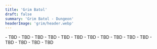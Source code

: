 ```yaml
---
title: 'Grim Batol'
draft: false
summary: 'Grim Batol - Dungeon'
headerImage: 'grim/header.webp'
---
```


<BossCard title="Trash" image="grim/trash.jpg">
- TBD 
- TBD 
- TBD
</BossCard>

<BossCard title="General Umbriss" image="grim/umbriss.jpg">
- TBD 
- TBD 
- TBD
</BossCard>

<BossCard title="Forgemaster Throngus" image="grim/throngus.jpg">
- TBD 
- TBD 
- TBD
</BossCard>

<BossCard title="Drahga Shadowburner" image="grim/drahga.jpg">
- TBD 
- TBD 
- TBD
</BossCard>

<BossCard title="Erudax, the Duke of Below" image="grim/erudax.jpg">
- TBD 
- TBD 
- TBD
</BossCard>